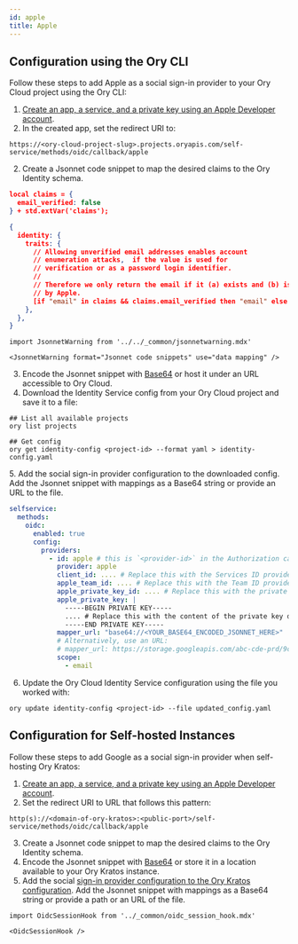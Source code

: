 ```yaml
---
id: apple
title: Apple
---
```


## Configuration using the Ory CLI 

Follow these steps to add Apple as a social sign-in provider to your Ory Cloud project
using the Ory CLI:

1. [Create an app, a service, and a private key using an Apple Developer account](https://developer.okta.com/blog/2019/06/04/what-the-heck-is-sign-in-with-apple#create-an-app-id).
2. In the created app, set the redirect URI to:
  
  ```shell
  https://<ory-cloud-project-slug>.projects.oryapis.com/self-service/methods/oidc/callback/apple
  ```

2. Create a Jsonnet code snippet to map the desired claims to the Ory Identity schema.

  ```json
  local claims = {
    email_verified: false
  } + std.extVar('claims');

  {
    identity: {
      traits: {
        // Allowing unverified email addresses enables account
        // enumeration attacks,  if the value is used for
        // verification or as a password login identifier.
        //
        // Therefore we only return the email if it (a) exists and (b) is marked verified
        // by Apple.
        [if "email" in claims && claims.email_verified then "email" else null]: claims.email,
      },
    },
  }
  ```

  ```mdx-code-block
  import JsonnetWarning from '../../_common/jsonnetwarning.mdx'

  <JsonnetWarning format="Jsonnet code snippets" use="data mapping" />
  ```

3. Encode the Jsonnet snippet with [Base64](https://www.base64encode.org/) or host it under an URL accessible 
to Ory Cloud.
4. Download the Identity Service config from your Ory Cloud project and save it to a file: 

  ```shell
  ## List all available projects
  ory list projects

  ## Get config
  ory get identity-config <project-id> --format yaml > identity-config.yaml
  ```
<a name="pookie"></a>
5. Add the social sign-in provider configuration to the downloaded config. Add the Jsonnet snippet
with mappings as a Base64 string or provide an URL to the file. 

  ```yaml
  selfservice:
    methods:
      oidc:
        enabled: true
        config:
          providers:
            - id: apple # this is `<provider-id>` in the Authorization callback URL. It should be "apple"
              provider: apple
              client_id: .... # Replace this with the Services ID provided by Apple
              apple_team_id: .... # Replace this with the Team ID provided by Apple
              apple_private_key_id: .... # Replace this with the private key identifier generated by Apple
              apple_private_key: |
                -----BEGIN PRIVATE KEY-----
                .... # Replace this with the content of the private key downloaded from Apple
                -----END PRIVATE KEY-----
              mapper_url: "base64://<YOUR_BASE64_ENCODED_JSONNET_HERE>"
              # Alternatively, use an URL:
              # mapper_url: https://storage.googleapis.com/abc-cde-prd/9cac9717f007808bf17f22ce7f4295c739604b183f05ac4afb4
              scope:
                - email
  ```

6. Update the Ory Cloud Identity Service configuration using the file you worked with: 

  ```shell
  ory update identity-config <project-id> --file updated_config.yaml
  ```

## Configuration for Self-hosted Instances

Follow these steps to add Google as a social sign-in provider when self-hosting
Ory Kratos:

1. [Create an app, a service, and a private key using an Apple Developer account](https://developer.okta.com/blog/2019/06/04/what-the-heck-is-sign-in-with-apple#create-an-app-id).
2. Set the redirect URI to URL that follows this pattern:

  ```shell
  http(s)://<domain-of-ory-kratos>:<public-port>/self-service/methods/oidc/callback/apple
  ```

3. Create a Jsonnet code snippet to map the desired claims to the Ory Identity schema.
4. Encode the Jsonnet snippet with [Base64](https://www.base64encode.org/) or store it in a location available to
your Ory Kratos instance. 
5. Add the social [sign-in provider configuration to the Ory Kratos configuration](#pookie). Add the Jsonnet snippet
with mappings as a Base64 string or provide a path or an URL of the file.

```mdx-code-block
import OidcSessionHook from '../_common/oidc_session_hook.mdx'

<OidcSessionHook />
```